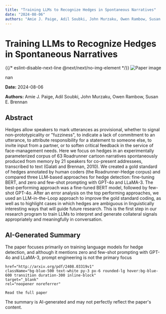 ```yaml
---
title: "Training LLMs to Recognize Hedges in Spontaneous Narratives"
date: "2024-08-06"
authors: "Amie J. Paige, Adil Soubki, John Murzaku, Owen Rambow, Susan E. Brennan"
---
```



<div className="bg-gray-800 text-white min-h-screen p-8">
  <h1 className="text-4xl font-bold mb-6">Training LLMs to Recognize Hedges in Spontaneous Narratives</h1>

  <div className="mb-8">
    {{/* eslint-disable-next-line @next/next/no-img-element */}}
    <img
      src="/images/papers/Training LLMs to Recognize Hedges in Spontaneous Narratives.png"
      alt="Paper image"
      className="w-full h-auto rounded-lg"
    />
    <p className="text-sm text-gray-400 mt-2">nan</p>
  </div>

  <p className="text-gray-300 mb-2"><strong>Date:</strong> 2024-08-06</p>
  <p className="text-gray-300 italic mb-6"><strong>Authors:</strong> Amie J. Paige, Adil Soubki, John Murzaku, Owen Rambow, Susan E. Brennan</p>

  <div className="bg-gray-700 p-6 rounded-lg mb-8">
    <h2 className="text-2xl font-semibold mb-4">Abstract</h2>
    <p>Hedges allow speakers to mark utterances as provisional, whether to signal
non-prototypicality or "fuzziness", to indicate a lack of commitment to an
utterance, to attribute responsibility for a statement to someone else, to
invite input from a partner, or to soften critical feedback in the service of
face-management needs. Here we focus on hedges in an experimentally
parameterized corpus of 63 Roadrunner cartoon narratives spontaneously produced
from memory by 21 speakers for co-present addressees, transcribed to text
(Galati and Brennan, 2010). We created a gold standard of hedges annotated by
human coders (the Roadrunner-Hedge corpus) and compared three LLM-based
approaches for hedge detection: fine-tuning BERT, and zero and few-shot
prompting with GPT-4o and LLaMA-3. The best-performing approach was a
fine-tuned BERT model, followed by few-shot GPT-4o. After an error analysis on
the top performing approaches, we used an LLM-in-the-Loop approach to improve
the gold standard coding, as well as to highlight cases in which hedges are
ambiguous in linguistically interesting ways that will guide future research.
This is the first step in our research program to train LLMs to interpret and
generate collateral signals appropriately and meaningfully in conversation.</p>
  </div>

  <div className="bg-gray-700 p-6 rounded-lg mb-8">
    <h2 className="text-2xl font-semibold mb-4">AI-Generated Summary</h2>
    <p>The paper focuses primarily on training language models for hedge detection, and although it mentions zero and few-shot prompting with GPT-4o and LLaMA-3, prompt engineering is not the primary focus</p>
  </div>

  
    href="http://arxiv.org/pdf/2408.03319v1"
    className="bg-blue-500 text-white py-3 px-6 rounded-lg hover:bg-blue-600 transition duration-300 inline-block"
    target="_blank"
    rel="noopener noreferrer"
  >
    Read the full paper
  </a>

  <p className="text-sm text-gray-400 mt-8">
    The summary is AI-generated and may not perfectly reflect the paper's content.
  </p>
</div>
